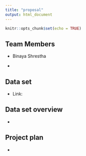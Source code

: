```yaml
---
title: "proposal"
output: html_document
---
```


```r
knitr::opts_chunk$set(echo = TRUE)
```

## Team Members

* Binaya Shrestha

* 




## Data set

* Link: 




## Data set overview

* 




## Project plan

* 